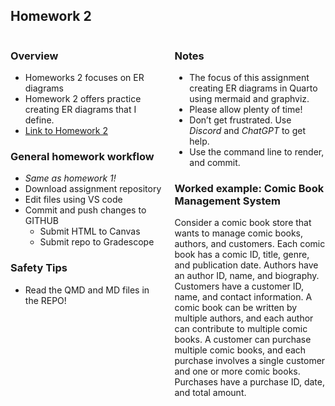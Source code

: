<!-- # Homework 2 - Fall 2024 -->

## Homework 2

:::: {.columns}

::: {.column width="50%"}
### Overview

* Homeworks 2 focuses on ER diagrams
* Homework 2 offers practice creating ER diagrams that I define.
* [Link to Homework 2](https://virginiacommonwealth.instructure.com/courses/122236/assignments/1241134)

### General homework workflow
* *Same as homework 1!*
* Download assignment repository
* Edit files using VS code
* Commit and push changes to GITHUB
    * Submit HTML to Canvas
    * Submit repo to Gradescope

### Safety Tips
* Read the QMD and MD files in the REPO!

:::
::: {.column width="50%"}
### Notes
* The focus of this assignment creating ER diagrams in Quarto using mermaid and graphviz.
* Please allow plenty of time!
* Don't get frustrated.  Use *Discord* and *ChatGPT* to get help.
* Use the command line to render, and commit.

### Worked example: Comic Book Management System  
Consider a comic book store that wants to manage comic books, authors, and customers. Each comic book has a comic ID, title, genre, and publication date. Authors have an author ID, name, and biography. Customers have a customer ID, name, and contact information. A comic book can be written by multiple authors, and each author can contribute to multiple comic books. A customer can purchase multiple comic books, and each purchase involves a single customer and one or more comic books. Purchases have a purchase ID, date, and total amount.

:::
::::

